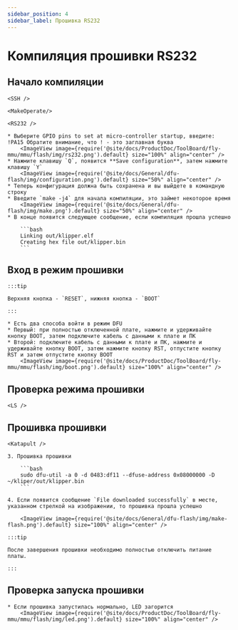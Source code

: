 ```yaml
---
sidebar_position: 4
sidebar_label: Прошивка RS232
---
```





# Компиляция прошивки RS232

## Начало компиляции

    <SSH />

    <MakeOperate/>

    <RS232 />

    * Выберите GPIO pins to set at micro-controller startup, введите: !PA15 Обратите внимание, что ! - это заглавная буква
        <ImageView image={require('@site/docs/ProductDoc/ToolBoard/fly-mmu/mmu/flash/img/rs232.png').default} size="100%" align="center" />
    * Нажмите клавишу `Q`, появится **Save configuration**, затем нажмите клавишу `Y`
        <ImageView image={require('@site/docs/General/dfu-flash/img/configuration.png').default} size="50%" align="center" />
    * Теперь конфигурация должна быть сохранена и вы выйдете в командную строку
    * Введите `make -j4` для начала компиляции, это займет некоторое время
        <ImageView image={require('@site/docs/General/dfu-flash/img/make.png').default} size="50%" align="center" />
    * В конце появится следующее сообщение, если компиляция прошла успешно

        ```bash
        Linking out/klipper.elf
        Creating hex file out/klipper.bin
        ```


## Вход в режим прошивки

    :::tip

    Верхняя кнопка - `RESET`, нижняя кнопка - `BOOT`

    :::

    * Есть два способа войти в режим DFU
    * Первый: при полностью отключенной плате, нажмите и удерживайте кнопку BOOT, затем подключите кабель с данными к плате и ПК
    * Второй: подключите кабель с данными к плате и ПК, нажмите и удерживайте кнопку BOOT, затем нажмите кнопку RST, отпустите кнопку RST и затем отпустите кнопку BOOT
        <ImageView image={require('@site/docs/ProductDoc/ToolBoard/fly-mmu/mmu/flash/img/boot.png').default} size="100%" align="center" />

## Проверка режима прошивки

    <LS />


## Прошивка прошивки 
    
    <Katapult />
    
    3. Прошивка прошивки
    
        ```bash
        sudo dfu-util -a 0 -d 0483:df11 --dfuse-address 0x08000000 -D ~/kliper/out/klipper.bin
        ```

    4. Если появится сообщение `File downloaded successfully` в месте, указанном стрелкой на изображении, то прошивка прошла успешно

        <ImageView image={require('@site/docs/General/dfu-flash/img/make-flash.png').default} size="100%" align="center" />

    :::tip

    После завершения прошивки необходимо полностью отключить питание платы.

    :::

## Проверка запуска прошивки

    * Если прошивка запустилась нормально, LED загорится
        <ImageView image={require('@site/docs/ProductDoc/ToolBoard/fly-mmu/mmu/flash/img/led.png').default} size="100%" align="center" />

